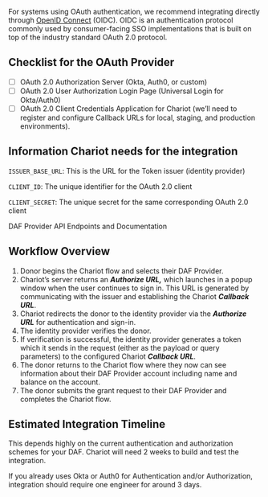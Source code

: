For systems using OAuth authentication, we recommend integrating directly through [OpenID Connect](https://openid.net/connect/) (OIDC). OIDC is an authentication protocol commonly used by consumer-facing SSO implementations that is built on top of the industry standard OAuth 2.0 protocol.

## Checklist for the OAuth Provider
* [ ]  OAuth 2.0 Authorization Server (Okta, Auth0, or custom)
* [ ]  OAuth 2.0 User Authorization Login Page (Universal Login for Okta/Auth0)
* [ ]  OAuth 2.0 Client Credentials Application for Chariot (we’ll need to register and configure Callback URLs for local, staging, and production environments).

## Information Chariot needs for the integration

`ISSUER_BASE_URL`: This is the URL for the Token issuer (identity provider)

`CLIENT_ID`: The unique identifier for the OAuth 2.0 client

`CLIENT_SECRET`: The unique secret for the same corresponding OAuth 2.0 client

DAF Provider API Endpoints and Documentation

## Workflow Overview
1. Donor begins the Chariot flow and selects their DAF Provider.
2. Chariot’s server returns an ***Authorize URL,*** which launches in a popup window when the user continues to sign in. This URL is generated by communicating with the issuer and establishing the Chariot ***Callback URL***.
3. Chariot redirects the donor to the identity provider via the ***Authorize URL*** for authentication and sign-in.
4. The identity provider verifies the donor.
5. If verification is successful, the identity provider generates a token which it sends in the request (either as the payload or query parameters) to the configured Chariot ***Callback URL***.
6. The donor returns to the Chariot flow where they now can see information about their DAF Provider account including name and balance on the account.
7. The donor submits the grant request to their DAF Provider and completes the Chariot flow.

## Estimated Integration Timeline

This depends highly on the current authentication and authorization schemes for your DAF. Chariot will need 2 weeks to build and test the integration.

If you already uses Okta or Auth0 for Authentication and/or Authorization, integration should require one engineer for around 3 days. 